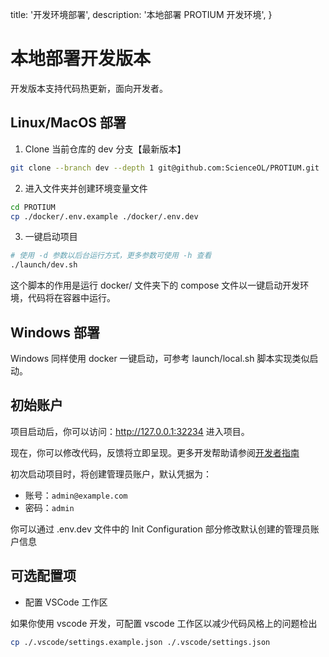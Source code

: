   title: '开发环境部署',
  description:
    '本地部署 PROTIUM 开发环境',
}

# 本地部署开发版本

<Note>
开发版本支持代码热更新，面向开发者。
</Note>

## Linux/MacOS 部署

1. Clone 当前仓库的 dev 分支【最新版本】

```sh
git clone --branch dev --depth 1 git@github.com:ScienceOL/PROTIUM.git
```

2. 进入文件夹并创建环境变量文件

```sh
cd PROTIUM
cp ./docker/.env.example ./docker/.env.dev
```

3. 一键启动项目

```sh
# 使用 -d 参数以后台运行方式，更多参数可使用 -h 查看
./launch/dev.sh
```

<Note>
这个脚本的作用是运行 docker/ 文件夹下的 compose 文件以一键启动开发环境，代码将在容器中运行。
</Note>

## Windows 部署

Windows 同样使用 docker 一键启动，可参考 launch/local.sh 脚本实现类似启动。

## 初始账户

项目启动后，你可以访问：http://127.0.0.1:32234 进入项目。

现在，你可以修改代码，反馈将立即呈现。更多开发帮助请参阅[开发者指南](/development/quick-start)

<Note>
初次启动项目时，将创建管理员账户，默认凭据为：

* 账号：`admin@example.com`
* 密码：`admin`

你可以通过 .env.dev 文件中的 Init Configuration 部分修改默认创建的管理员账户信息
</Note>

## 可选配置项
  * 配置 VSCode 工作区

  如果你使用 vscode 开发，可配置 vscode 工作区以减少代码风格上的问题检出

  ```sh
  cp ./.vscode/settings.example.json ./.vscode/settings.json
  ```
